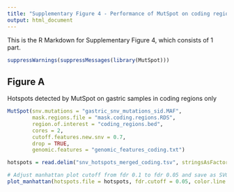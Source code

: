 ---
title: "Supplementary Figure 4 - Performance of MutSpot on coding regions"
output: html_document
---

This is the R Markdown for Supplementary Figure 4, which consists of 1 part.

```{r, echo = FALSE}
suppressWarnings(suppressMessages(library(MutSpot)))
```

## Figure A
Hotspots detected by MutSpot on gastric samples in coding regions only
```{r, eval = FALSE}
MutSpot(snv.mutations = "gastric_snv_mutations_sid.MAF",
        mask.regions.file = "mask.coding.regions.RDS",
        region.of.interest = "coding_regions.bed",
        cores = 2,
        cutoff.features.new.snv = 0.7,
        drop = TRUE,
        genomic.features = "genomic_features_coding.txt")
```

```{r}
hotspots = read.delim("snv_hotspots_merged_coding.tsv", stringsAsFactors = FALSE)

# Adjust manhattan plot cutoff from fdr 0.1 to fdr 0.05 and save as SVG with height = 5 and width = 8
plot_manhattan(hotspots.file = hotspots, fdr.cutoff = 0.05, color.line = "red", color.dots = "maroon1")
```
